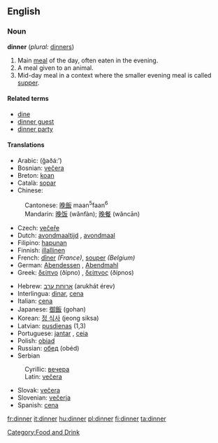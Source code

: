 ==English==

{{rank|sit|considerable|private|768|dinner|command|etc.|broke}}

===Noun===
'''dinner''' (''plural:'' [[dinners]])

# Main [[meal]] of the day, often eaten in the evening.
# A meal given to an animal.
# Mid-day meal in a context where the smaller evening meal is called [[supper]].

====Related terms====
*[[dine]]
*[[dinner guest]]
*[[dinner party]]

====Translations====
{{top}}
*Arabic: {{ARchar|[[غذاء]]}} (ğaðá:’)
*Bosnian: [[večera#Bosnian|večera]] {{f}}
*Breton: [[koan]] {{f}}
*Català: [[sopar]] {{m}}
*Chinese:
:Cantonese: [[晚飯]] maan<sup>5</sup>faan<sup>6</sup>
:Mandarin: [[晚饭]] (wănfàn); [[晚餐]] (wăncān)
*Czech: [[večeře]]
*Dutch: [[avondmaaltijd]] {{m}}, [[avondmaal]] {{n}}
*Filipino: [[hapunan]]
*Finnish: [[illallinen]]
*French: [[dîner]] ''(France)'', [[souper]] ''(Belgium)''
*German: [[Abendessen]] {{n}}, [[Abendmahl]] {{n}}
*Greek: [[δείπνο]] (ðípno) {{n}}, [[δείπνος]] (ðípnos) {{m}}
{{mid}}
*Hebrew: [[ארוחת ערב]] (arukhát érev) {{n}}
*Interlingua: [[dinar]], [[cena]]
*Italian: [[cena]] {{f}}
*Japanese: [[御飯]] (gohan)
*Korean: [[정 식사]] (jeong siksa)
*Latvian: [[pusdienas]] {{f}} {{p}} (1,3)
*Portuguese: [[jantar]] {{m}}, [[ceia]] {{f}}
*Polish: [[obiad]] {{m}}
*Russian: [[обед]] (obéd) {{m}}
*Serbian
:Cyrillic: [[вечера#Serbian|вечера]] {{f}}
:Latin: [[večera#Serbian|večera]] {{f}}
*Slovak: [[večera#Slovak|večera]] {{f}}
*Slovenian: [[večerja]] {{f}}
*Spanish: [[cena]] {{f}}
{{bottom}}

[[Category:Food and Drink]]

[[fr:dinner]]
[[it:dinner]]
[[hu:dinner]]
[[pl:dinner]]
[[fi:dinner]]
[[ta:dinner]]